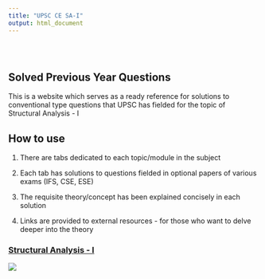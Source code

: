 ```yaml
---
title: "UPSC CE SA-I"
output: html_document
---
```


<style type="text/css">
.title {
  display: none;
}

#getting-started img {
  margin-right: 10px;
}

</style>

<div class="row" style="padding-top: 30px;">
<div class="col-sm-6">

# **Solved Previous Year Questions**

This is a website which serves as a ready reference for solutions to conventional type questions that UPSC has fielded for the topic of Structural Analysis - I

## How to use

1. There are tabs dedicated to each topic/module in the subject

2. Each tab has solutions to questions fielded in optional papers of various exams (IFS, CSE, ESE)

3. The requisite theory/concept has been explained concisely in each solution

4. Links are provided to external resources - for those who want to delve deeper into the theory


</div>
<div class="col-sm-6">

### [Structural Analysis - I](https://grvndkmrupsc.github.io/CE_SA1/)

![](images/logo.png)
</a>
</div>
